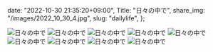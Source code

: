   date: "2022-10-30 21:35:20+09:00",
  Title: "日々の中で",
  share_img: "/images/2022_10_30_4.jpg",
  slug: "dailylife",
};

![日々の中で](/images/2022_10_30_1.jpg)
![日々の中で](/images/2022_10_30_2.jpg)
![日々の中で](/images/2022_10_30_3.jpg)
![日々の中で](/images/2022_10_30_4.jpg)
![日々の中で](/images/2022_10_30_5.jpg)
![日々の中で](/images/2022_10_30_6.jpg)
![日々の中で](/images/2022_10_30_7.jpg)
![日々の中で](/images/2022_10_30_8.jpg)
![日々の中で](/images/2022_10_30_9.jpg)
